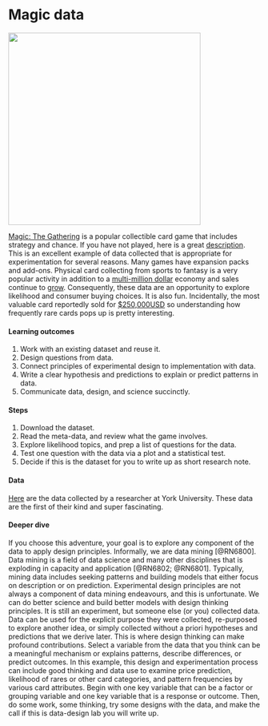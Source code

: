 # Magic data{#magic}
![](./magic.png){width=4in}  

[Magic: The Gathering](https://magic.wizards.com/en) is a popular collectible card game that includes strategy and chance. If you have not played, here is a great [description](https://en.wikipedia.org/wiki/Magic:_The_Gathering). This is an excellent example of data collected that is appropriate for experimentation for several reasons. Many games have expansion packs and add-ons. Physical card collecting from sports to fantasy is a very popular activity in addition to a [multi-million dollar](https://www.nytimes.com/2018/03/23/your-money/trading-cards-investment.html) economy and sales continue to [grow](https://www.forbes.com/sites/chriscason/2020/05/28/why-the-sports-card-industry-has-not-yet-reached-its-peak/#763af2e31fb7). Consequently, these data are an opportunity to explore likelihood and consumer buying choices. It is also fun. Incidentally, the most valuable card reportedly sold for [$250,000USD](https://screenrant.com/magic-the-gathering-most-rare-expensive-valuable-cards/) so understanding how frequently rare cards pops up is pretty interesting. 

#### Learning outcomes {-}  
1. Work with an existing dataset and reuse it.  
2. Design questions from data.  
3. Connect principles of experimental design to implementation with data.  
4. Write a clear hypothesis and predictions to explain or predict patterns in data.  
5. Communicate data, design, and science succinctly.  

#### Steps {-}  
1. Download the dataset.  
2. Read the meta-data, and review what the game involves.  
3. Explore likelihood topics, and prep a list of questions for the data.
4. Test one question with the data via a plot and a statistical test.  
5. Decide if this is the dataset for you to write up as short research note.  

#### Data {-}  
[Here](https://figshare.com/articles/dataset/Magic_The_Gathering_Data/12797474) are the data collected by a researcher at York University. These data are the first of their kind and super fascinating. 

#### Deeper dive {-}
If you choose this adventure, your goal is to explore any component of the data to apply design principles. Informally, we are data mining [@RN6800]. Data mining is a field of data science and many other disciplines that is exploding in capacity and application [@RN6802; @RN6801]. Typically, mining data includes seeking patterns and building models that either focus on description or on prediction. Experimental design principles are not always a component of data mining endeavours, and this is unfortunate. We can do better science and build better models with design thinking principles. It is still an experiment, but someone else (or you) collected data. Data can be used for the explicit purpose they were collected, re-purposed to explore another idea, or simply collected without a priori hypotheses and predictions that we derive later. This is where design thinking can make profound contributions. Select a variable from the data that you think can be a meaningful mechanism or explains patterns, describe differences, or predict outcomes. In this example, this design and experimentation process can include good thinking and data use to examine price prediction, likelihood of rares or other card categories, and pattern frequencies by various card attributes. Begin with one key variable that can be a factor or grouping variable and one key variable that is a response or outcome. Then, do some work, some thinking, try some designs with the data, and make the call if this is data-design lab you will write up.  
